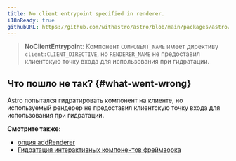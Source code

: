 ```yaml
---
title: No client entrypoint specified in renderer.
i18nReady: true
githubURL: https://github.com/withastro/astro/blob/main/packages/astro/src/core/errors/errors-data.ts
---
```


> **NoClientEntrypoint**: Компонент `COMPONENT_NAME` имеет директиву `client:CLIENT_DIRECTIVE`, но `RENDERER_NAME` не предоставил клиентскую точку входа для использования при гидратации.

## Что пошло не так? \{#what-went-wrong\}
Astro попытался гидратировать компонент на клиенте, но используемый рендерер не предоставил клиентскую точку входа для использования при гидратации.

**Смотрите также:**
-  [опция addRenderer](/ru/reference/integrations-reference/#опция-addrenderer)
-  [Гидратация интерактивных компонентов фреймворка](/ru/guides/framework-components/#hydrating-interactive-components)